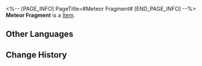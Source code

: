 <%-- [PAGE_INFO]
PageTitle=#Meteor Fragment#
[END_PAGE_INFO] --%>
{{Item Infobox
|id          = 250001
|image       = Item Meteor Fragment.png{{subst:void|<!--$UPLOAD:<<SpriteOutput/Quest/Museum/MuseumItemIcon/MuseumItemIcon_101.png>-<Item Meteor Fragment.png>-<Item Icons>>-->}}
|type        = 
|invCategory = 
|rarity      = 1
|effect      = 
|description = 
}}
'''Meteor Fragment''' is a [[Item]].

==Other Languages==
{{Other Languages
|en   = Meteor Fragment
|zhs  = 流星碎片
|zht  = 流星碎片
|ja   = 流星の欠片
|ko   = 유성 조각
|es   = Fragmento de meteorito
|fr   = Fragment de météorite
|ru   = Осколок метеорита
|th   = ชิ้นส่วนดาวตก
|vi   = Mảnh Sao Băng
|de   = Fragment eines Meteoriten
|id   = Potongan Meteor
|pt   = Fragmento de Meteoro
}}

==Change History==
{{Change History|1.1}}